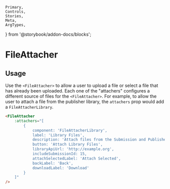 	Primary,
	Controls,
	Stories,
	Meta,
	ArgTypes,
} from '@storybook/addon-docs/blocks';


<Meta of={FileAttacherStories} />

# FileAttacher

## Usage

Use the `<FileAttacher>` to allow a user to upload a file or select a file that has already been uploaded. Each one of the "attachers" configures a different source of files for the `<FileAttacher>`. For example, to allow the user to attach a file from the publisher library, the `attachers` prop would add a `FileAttacherLibrary`.

```html
<FileAttacher
	:attachers="[
        {
            component: 'FileAttacherLibrary',
            label: 'Library Files',
            description: 'Attach files from the Submission and Publisher Libraries.',
            button: 'Attach Library Files',
            libraryApiUrl: 'http://example.org',
            includeSubmissionId: 15,
            attachSelectedLabel: 'Attach Selected',
            backLabel: 'Back',
            downloadLabel: 'Download'
        }
    ]"
/>
```

<Primary />
<ArgTypes />
